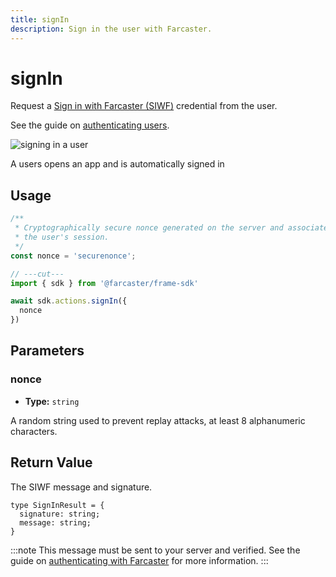 ```yaml
---
title: signIn
description: Sign in the user with Farcaster.
---
```



# signIn

Request a [Sign in with Farcaster
(SIWF)](https://docs.farcaster.xyz/developers/siwf/) credential from the user. 

See the guide on [authenticating users](/docs/guides/auth).

![signing in a user](/sign_in_preview.png)

<Caption>
  A users opens an app and is automatically signed in
</Caption>

## Usage

```ts twoslash
/**
 * Cryptographically secure nonce generated on the server and associated with
 * the user's session.
 */ 
const nonce = 'securenonce';

// ---cut---
import { sdk } from '@farcaster/frame-sdk'

await sdk.actions.signIn({ 
  nonce 
})
```

## Parameters

### nonce

- **Type:** `string`

A random string used to prevent replay attacks, at least 8 alphanumeric
characters.

## Return Value

The SIWF message and signature.

```
type SignInResult = {
  signature: string;
  message: string;
}
```

:::note
This message must be sent to your server and verified. See the guide on
[authenticating with Farcaster](/docs/guides/auth) for more information.
:::

